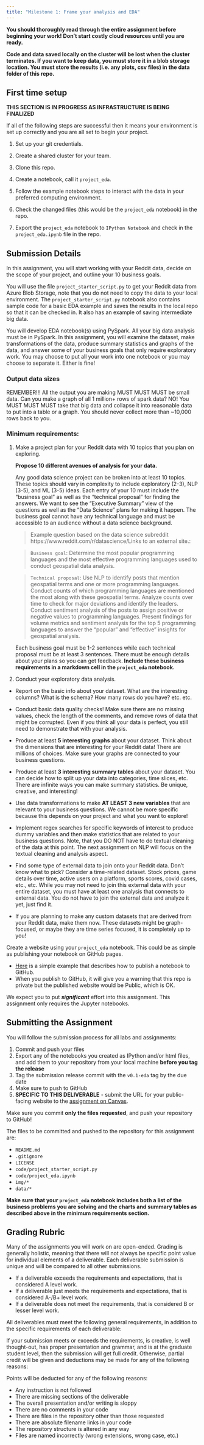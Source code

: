 ```yaml
---
title: "Milestone 1: Frame your analysis and EDA"
---
```


**You should thoroughly read through the entire assignment before beginning your work! Don't start costly cloud resources until you are ready.**

**Code and data saved locally on the cluster will be lost when the cluster terminates. If you want to keep data, you must store it in a blob storage location. You must store the results (i.e. any plots, csv files) in the data folder of this repo.**

## First time setup

**THIS SECTION IS IN PROGRESS AS INFRASTRUCTURE IS BEING FINALIZED**

<!-- If this is your first time working on this repo, then you would need to perform the following steps. The details of how these steps are to be performed are available [ADB Setup guide](adb_setup.md). -->

If all of the following steps are successful then it means your environment is set up correctly and you are all set to begin your project.

1. Set up your git credentials.

1. Create a shared cluster for your team.

1. Clone this repo.

1. Create a notebook, call it `project_eda`.

1. Follow the example notebook steps to interact with the data in your preferred computing environment.

1. Check the changed files (this would be the `project_eda` notebook) in the repo.

1. Export the `project_eda` notebook to `IPython Notebook` and check in the `project_eda.ipynb` file in the repo.

## Submission Details

In this assignment, you will start working with your Reddit data, decide on the scope of your project, and outline your 10 business goals. 

You will use the file `project_starter_script.py` to get your Reddit data from Azure Blob Storage, note that you do not need to copy the data to your local environment. The `project_starter_script.py` notebook also contains sample code for a basic EDA example and saves the results in the local repo so that it can be checked in. It also has an example of saving intermediate big data.

You will develop EDA notebook(s) using PySpark. All your big data analysis must be in PySpark. In this assignment, you will examine the dataset, make transformations of the data, produce summary statistics and graphs of the data, and answer some of your business goals that only require exploratory work. You may choose to put all your work into one notebook or you may choose to separate it. Either is fine!

::: {.callout-important}
### Output data sizes
REMEMBER!!! All the output you are making MUST MUST MUST be small data. Can you make a graph of all 1 million+ rows of spark data? NO! You MUST MUST MUST take that big data and collapse it into reasonable data to put into a table or a graph. You should never collect more than ~10,000 rows back to you.
:::

### Minimum requirements:

1. Make a project plan for your Reddit data with 10 topics that you plan on exploring.

   <b>Propose 10 different avenues of analysis for your data.</b>

    Any good data science project can be broken into at least 10 topics. These topics should vary in complexity to include exploratory (2-3), NLP (3-5), and ML (3-5) ideas. Each entry of your 10 must include the "business goal" as well as the "technical proposal" for finding the answers. We want to see the "Executive Summary" view of the questions as well as the "Data Science" plans for making it happen. The business goal cannot have any technical language and must be accessible to an audience without a data science background.

    >Example question based on the data science subreddit https://www.reddit.com/r/datascience/Links to an external site.:

    >`Business goal`: Determine the most popular programming languages and the most effective programming languages used to conduct geospatial data analysis.  
    
    >`Technical proposal`: Use NLP to identify posts that mention geospatial terms and one or more programming languages. Conduct counts of which programming languages are mentioned the most along with these geospatial terms. Analyze counts over time to check for major deviations and identify the leaders. Conduct sentiment analysis of the posts to assign positive or negative values to programming languages. Present findings for volume metrics and sentiment analysis for the top 5 programming languages to answer the "popular" and "effective" insights for geospatial analysis.

    Each business goal must be 1-2 sentences while each technical proposal must be at least 3 sentences. There must be enough details about your plans so you can get feedback.<b> Include these business requirements in a markdown cell in the `project_eda` notebook.</b>

1. Conduct your exploratory data analysis.

-   Report on the basic info about your dataset. What are the interesting columns? What is the schema? How many rows do you have? etc. etc.

-   Conduct basic data quality checks! Make sure there are no missing values, check the length of the comments, and remove rows of data that might be corrupted. Even if you think all your data is perfect, you still need to demonstrate that with your analysis.

-   Produce at least **5 interesting graphs** about your dataset. Think about the dimensions that are interesting for your Reddit data! There are millions of choices. Make sure your graphs are connected to your business questions.

-   Produce at least **3 interesting summary tables** about your dataset. You can decide how to split up your data into categories, time slices, etc. There are infinite ways you can make summary statistics. Be unique, creative, and interesting!

-   Use data transformations to make **AT LEAST 3 new variables** that are relevant to your business questions. We cannot be more specific because this depends on your project and what you want to explore!

-   Implement regex searches for specific keywords of interest to produce dummy variables and then make statistics that are related to your business questions. Note, that you DO NOT have to do textual cleaning of the data at this point. The next assignment on NLP will focus on the textual cleaning and analysis aspect.

-   Find some type of external data to join onto your Reddit data. Don't know what to pick? Consider a time-related dataset. Stock prices, game details over time, active users on a platform, sports scores, covid cases, etc., etc. While you may not need to join this external data with your entire dataset, you must have at least one analysis that connects to external data. You do not have to join the external data and analyze it yet, just find it.

-   If you are planning to make any custom datasets that are derived from your Reddit data, make them now. These datasets might be graph-focused, or maybe they are time series focused, it is completely up to you!


Create a website using your `project_eda` notebook. This could be as simple as publishing your notebook on GitHub pages.

- [Here](https://www.geeksforgeeks.org/publish-jupiter-notebook-file-as-web-app/) is a simple example that describes how to publish a notebook to GitHub.
- When you publish to GitHub, it will give you a warning that this repo is private but the published website would be Public, which is OK.

We expect you to put ***significant*** effort into this assignment. This assignment only requires the Jupyter notebooks.

## Submitting the Assignment

You will follow the submission process for all labs and assignments:

1. Commit and push your files
1. Export any of the notebooks you created as IPython and/or html files, and add them to your repository from your local machine **before you tag the release**
1. Tag the submission release commit with the `v0.1-eda` tag by the due date
1. Make sure to push to GitHub
1. **SPECIFIC TO THIS DELIVERABLE** - submit the URL for your public-facing website to the [assignment on Canvas](https://georgetown.instructure.com/courses/172712/assignments/958317).

Make sure you commit **only the files requested**, and push your repository to GitHub!

The files to be committed and pushed to the repository for this assignment are:

-   `README.md`
-   `.gitignore`
-   `LICENSE`
-   `code/project_starter_script.py`
-   `code/project_eda.ipynb`
-   `img/*`
-   `data/*`

<b>Make sure that your `project_eda` notebook includes both a list of the business problems you are solving and the charts and summary tables as described above in the minimum requirements section.</b>

## Grading Rubric

Many of the assignments you will work on are open-ended. Grading is generally holistic, meaning that there will not always be specific point value for individual elements of a deliverable. Each deliverable submission is unique and will be compared to all other submissions.

- If a deliverable exceeds the requirements and expectations, that is considered A level work.
- If a deliverable just meets the requirements and expectations, that is considered A-/B+ level work.
- If a deliverable does not meet the requirements, that is considered B or lesser level work.

All deliverables must meet the following general requirements, in addition to the specific requirements of each deliverable:

If your submission meets or exceeds the requirements, is creative, is well thought-out, has proper presentation and grammar, and is at the graduate student level, then the submission will get full credit. Otherwise, partial credit will be given and deductions may be made for any of the following reasons:

Points will be deducted for any of the following reasons:

- Any instruction is not followed
- There are missing sections of the deliverable
- The overall presentation and/or writing is sloppy
- There are no comments in your code
- There are files in the repository other than those requested
- There are absolute filename links in your code
- The repository structure is altered in any way
- Files are named incorrectly (wrong extensions, wrong case, etc.)
